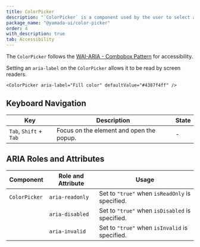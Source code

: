 ```yaml
---
title: ColorPicker
description: "`ColorPicker` is a component used by the user to select a color or enter an arbitrary color value."
package_name: "@yamada-ui/color-picker"
order: 4
with_description: true
tab: Accessibility
---
```


The `ColorPicker` follows the [WAI-ARIA - Combobox Pattern](https://www.w3.org/WAI/ARIA/apg/patterns/combobox/) for accessibility.

Setting an `aria-label` on the `ColorPicker` allows it to be read by screen readers.

```tsx live=false
<ColorPicker aria-label="Fill color" defaultValue="#4387f4ff" />
```

## Keyboard Navigation

| Key                    | Description                              | State |
| ---------------------- | ---------------------------------------- | ----- |
| `Tab`, `Shift` + `Tab` | Focus on the element and open the popup. | -     |

## ARIA Roles and Attributes

| Component     | Role and Attribute | Usage                                           |
| ------------- | ------------------ | ----------------------------------------------- |
| `ColorPicker` | `aria-readonly`    | Set to `"true"` when `isReadOnly` is specified. |
|               | `aria-disabled`    | Set to `"true"` when `isDisabled` is specified. |
|               | `aria-invalid`     | Set to `"true"` when `isInvalid` is specified.  |
